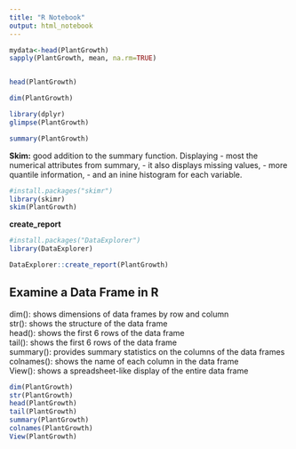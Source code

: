 ```yaml
---
title: "R Notebook"
output: html_notebook
---
```



```r

mydata<-head(PlantGrowth)
sapply(PlantGrowth, mean, na.rm=TRUE)


head(PlantGrowth)

dim(PlantGrowth)

library(dplyr)
glimpse(PlantGrowth)

summary(PlantGrowth)

```

**Skim:** good addition to the summary function. Displaying 
- most the numerical attributes from summary, 
- it also displays missing values,
- more quantile information,
- and an inine histogram for each variable. 

```r
#install.packages("skimr")
library(skimr)
skim(PlantGrowth)

```


**create_report** 

```r
#install.packages("DataExplorer")
library(DataExplorer)

DataExplorer::create_report(PlantGrowth)
```

## Examine a Data Frame in R 

dim(): shows dimensions of data frames by row and column  
str(): shows the structure of the data frame  
head(): shows the first 6 rows of the data frame  
tail(): shows the first 6 rows of the data frame  
summary(): provides summary statistics on the columns of the data frames  
colnames(): shows the name of each column in the data frame  
View(): shows a spreadsheet-like display of the entire data frame

```r
dim(PlantGrowth)
str(PlantGrowth)
head(PlantGrowth)
tail(PlantGrowth)
summary(PlantGrowth)
colnames(PlantGrowth)
View(PlantGrowth)
```